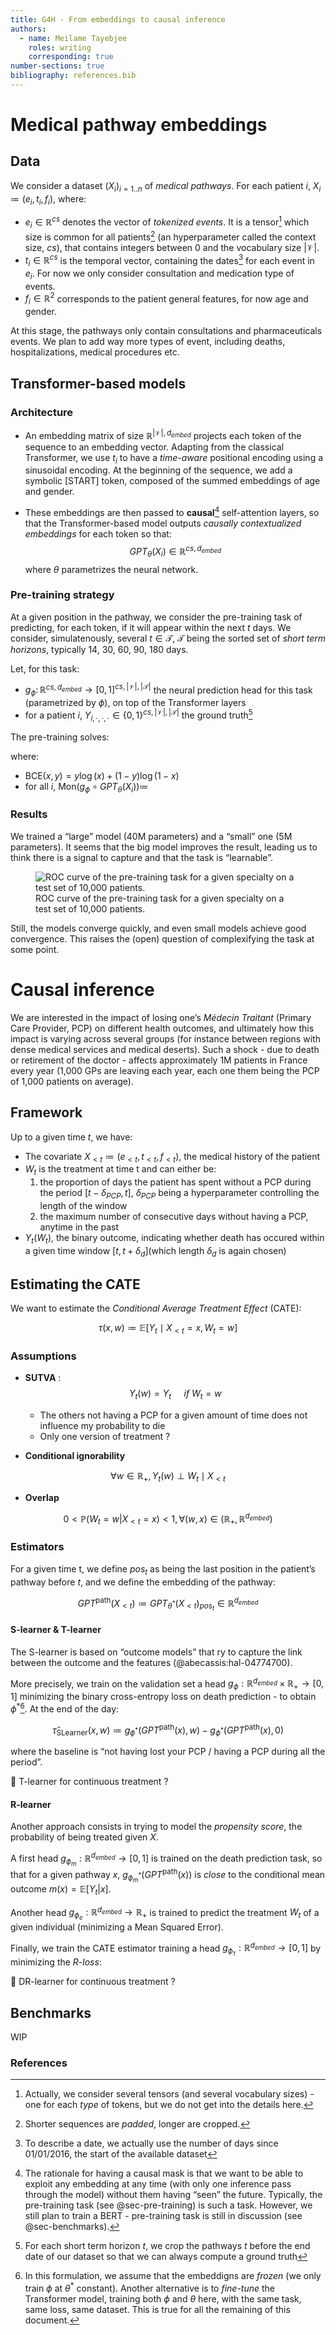 ```yaml
---
title: G4H - From embeddings to causal inference
authors:
  - name: Meilame Tayebjee
    roles: writing
    corresponding: true
number-sections: true
bibliography: references.bib
---
```


# Medical pathway embeddings

## Data 

We consider a dataset $(X_i)_{i = 1..n}$ of _medical pathways_.
For each patient $i$, $X_i \coloneqq (e_i, t_i, f_i)$, where:

- $e_i \in \mathbb{R}^{cs}$ denotes the vector of _tokenized events_. It is a tensor^[Actually, we consider several tensors (and several vocabulary sizes) - one for each _type_ of tokens, but we do not get into the details here.] which size is common for all patients^[Shorter sequences are _padded_, longer are cropped.] (an hyperparameter called the context size, $cs$), that contains integers between $0$ and the vocabulary size $\lvert \mathcal{V} \rvert$.
- $t_i \in \mathbb{R}^{cs}$ is the temporal vector, containing the dates^[To describe a date, we actually use the number of days since 01/01/2016, the start of the available dataset] for each event in $e_i$. For now we only consider consultation and medication type of events.
- $f_i \in \mathbb{R}^{2}$ corresponds to the patient general features, for now age and gender.

At this stage, the pathways only contain consultations and pharmaceuticals events. We plan to add way more types of event, including deaths, hospitalizations, medical procedures etc.

## Transformer-based models

### Architecture

- An embedding matrix of size $\mathbb{R}^{\lvert \mathcal{V} \rvert, d_{embed}}$ projects each token of the sequence to an embedding vector. Adapting from the classical Transformer, we use $t_i$ to have a _time-aware_ positional encoding using a sinusoidal encoding. At the beginning of the sequence, we add a symbolic [START] token, composed of the summed embeddings of age and gender.

- These embeddings are then passed to **causal**^[The rationale for having a causal mask is that we want to be able to exploit any embedding at any time (with only one inference pass through the model) without them having "seen" the future. Typically, the pre-training task (see @sec-pre-training) is such a task. However, we still plan to train a BERT - pre-training task is still in discussion (see @sec-benchmarks).] self-attention layers, so that the Transformer-based model outputs *causally contextualized embeddings* for each token so that: 
$$ GPT_{\theta}(X_i) \in \mathbb{R}^{cs, d_{embed}}$$ where $\theta$ parametrizes the neural network. 

### Pre-training strategy {#sec-pre-training}

At a given position in the pathway, we consider the pre-training task of predicting, for each token, if it will appear within the next $t$ days. We consider, simulatenously, several $t \in \mathcal{T}$, $\mathcal{T}$ being the sorted set of *short term horizons*, typically 14, 30, 60, 90, 180 days.

Let, for this task:

- $g_{\phi} \colon \mathbb{R}^{cs, d_{embed}} \to [0, 1]^{cs, \lvert \mathcal{V} \rvert, \lvert \mathcal{T} \rvert }$ the neural prediction head for this task (parametrized by $\phi$), on top of the Transformer layers
- for a patient $i$, $Y_{i, \cdot, \cdot, \cdot} \in \{ 0, 1 \}^{cs, \lvert \mathcal{V} \rvert, \lvert \mathcal{T} \rvert}$ the ground truth^[For each short term horizon $t$, we crop the pathways $t$ before the end date of our dataset so that we can always compute a ground truth]

The pre-training solves:

```{=latex}
\begin{align*}
\theta^{*}, \phi^{*} \in \arg\!\min \; & \sum_{i=1}^{n} \sum_{\text{pos}=1}^{cs} \sum_{w \in \mathcal{V}} \sum_{t \in \mathcal{T}} 
\text{BCE}\left( 
    g_{\phi} \circ GPT_{\theta}(X_i)_{\text{pos}, w, t}, 
    Y_{i, \text{pos}, w, t} 
\right) \\
& + \lambda \, \text{Mon}\left( g_{\phi} \circ GPT_{\theta}(X_i) \right)
\end{align*}
```

where:

- $\text{BCE}(x,y) = y \log(x) + (1-y) \log(1-x)$
- for all $i$, $\text{Mon}\left( g_{\phi} \circ GPT_{\theta}(X_i) \right) \coloneqq$


### Results

We trained a "large" model (40M parameters) and a "small" one (5M parameters). It seems that the big model improves the result, leading us to think there is a signal to capture and that the task is "learnable". 

![ROC curve of the pre-training task for a given specialty on a test set of 10,000 patients.](images/GPT_results/roc_spe_3.png)

Still, the models converge quickly, and even small models achieve good convergence. This raises the (open) question of complexifying the task at some point.

# Causal inference

We are interested in the impact of losing one's *Médecin Traitant* (Primary Care Provider, PCP) on different health outcomes, and ultimately how this impact is varying across several groups (for instance between regions with dense medical services and medical deserts). Such a shock - due to death or retirement of the doctor - affects approximately 1M patients in France every year (1,000 GPs are leaving each year, each one them being the PCP of 1,000 patients on average).

## Framework

Up to a given time $t$, we have:

- The covariate $X_{<t} \coloneqq (e_{<t}, t_{<t}, f_{<t})$, the medical history of the patient
- $W_t$ is the treatment at time t and can either be:
    1. the proportion of days the patient has spent without a PCP during the period $[t- \delta_{PCP}, t]$, $\delta_{PCP}$ being a hyperparameter controlling the length of the window
    2. the maximum number of consecutive days without having a PCP, anytime in the past
- $Y_t (W_t)$, the binary outcome, indicating whether death has occured within a given time window $[t, t+ \delta_d]$(which length $\delta_d$ is again chosen)

## Estimating the CATE

We want to estimate the *Conditional Average Treatment Effect* (CATE):

$$ \tau(x, w) \coloneqq \mathbb{E}[Y_t \mid X_{<t} = x, W_t = w] $$

### Assumptions

- **SUTVA** : $$Y_t(w) = Y_t \quad \textit{ if } W_t = w$$

    - The others not having a PCP for a given amount of time does not influence my probability to die 
    - Only one version of treatment ?

- **Conditional ignorability**

$$ \forall w \in \mathbb{R}_{+}, Y_t(w) \perp W_t \mid X_{<t}$$

- **Overlap**

$$ 0 < \mathbb{P}(W_t = w | X_{<t} = x) < 1, \forall (w,x) \in (\mathbb{R}_{+}, \mathbb{R}^{d_{embed}})$$


### Estimators

For a given time t, we define ${pos}_t$ as being the last position in the patient's pathway before $t$, and we define the embedding of the pathway:

$$ GPT^{\text{path}}(X_{<t}) \coloneqq GPT_{\theta^{*}}(X_{<t})_{{pos}_t} \in \mathbb{R}^{d_{embed}} $$


#### S-learner & T-learner {.unnumbered}

The S-learner is based on "outcome models" that ry to capture the link between the outcome and the features (@abecassis:hal-04774700).


More precisely, we train on the validation set a head $g_{\phi}: \mathbb{R}^{d_{embed}} \times \mathbb{R}_{+}  \to [0,1]$ minimizing the binary cross-entropy loss on death prediction - to obtain $\phi^{*}$^[In this formulation, we assume that the embeddigns are *frozen* (we only train $\phi$ at $\theta^{*}$ constant). Another alternative is to *fine-tune* the Transformer model, training both $\phi$ and $\theta$ here, with the same task, same loss, same dataset. This is true for all the remaining of this document.]. At the end of the day:

$$ \hat{\tau}_{\text{SLearner}}(x, w) \coloneqq g_{\phi^{*}} (GPT^{\text{path}}(x), w) - g_{\phi^{*}} (GPT^{\text{path}}(x), 0)$$

where the baseline is "not having lost your PCP / having a PCP during all the period".

🔴 T-learner for continuous treatment ?

#### R-learner {.unnumbered}

Another approach consists in trying to model the *propensity score*, the probability of being treated given $X$.

A first head $g_{\phi_{m}}: \mathbb{R}^{d_{embed}} \to [0,1]$ is trained on the death prediction task, so that for a given pathway $x$, $g_{\phi_{m}^{*}}(GPT^{\text{path}}(x))$ is *close* to the conditional mean outcome $m(x) = \mathbb{E}[Y_t | x]$.

Another head $g_{\phi_{e}}: \mathbb{R}^{d_{embed}} \to \mathbb{R}_+$ is trained to predict the treatment $W_t$ of a given individual (minimizing a Mean Squared Error).

Finally, we train the CATE estimator training a head $g_{\phi_{\tau}}: \mathbb{R}^{d_{embed}} \to [0,1]$ by minimizing the *R-loss*: 

\begin{align*}
\phi_{\tau}^{*} \in \arg\!\min_{\phi_{\tau}} \; & 
Y_t - g_{\phi_{m}^{*}}\left( GPT^{\text{path}}(X_{<t}) \right) \\
& - \left( W_t - g_{\phi_{e}^{*}}\left( GPT^{\text{path}}(X_{<t}) \right) \right)
\cdot g_{\phi_{\tau}}\left( GPT^{\text{path}}(X_{<t}) \right)
\end{align*}



🔴 DR-learner for continuous treatment ?

## Benchmarks {#sec-benchmarks}

WIP

### References {.unnumbered}

::: {#refs}
:::